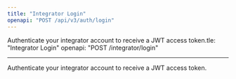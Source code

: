 ```yaml
---
title: "Integrator Login"
openapi: "POST /api/v3/auth/login"
---
```


Authenticate your integrator account to receive a JWT access token.tle: "Integrator Login"
openapi: "POST /integrator/login"

---

Authenticate your integrator account to receive a JWT access token.
